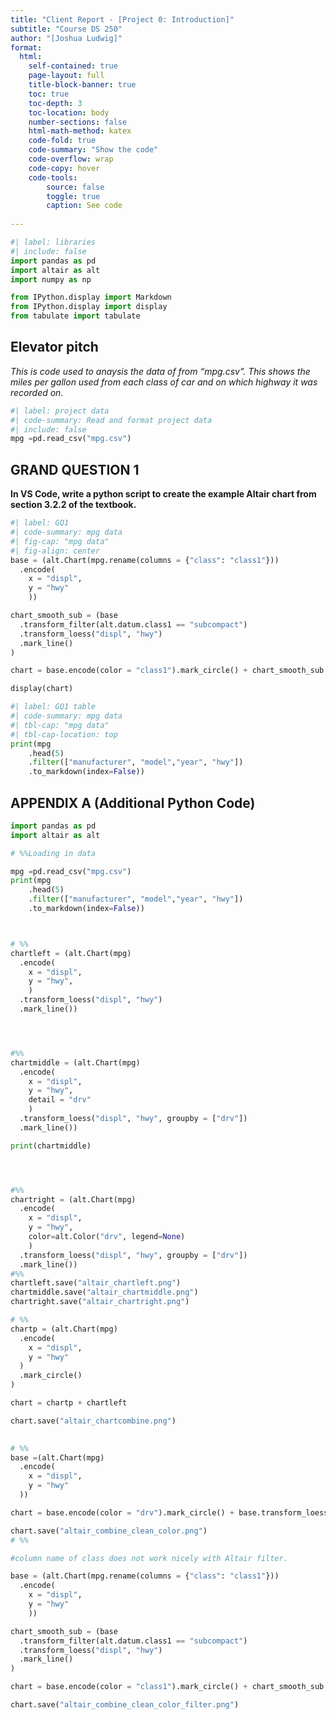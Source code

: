 ```yaml
---
title: "Client Report - [Project 0: Introduction]"
subtitle: "Course DS 250"
author: "[Joshua Ludwig]"
format:
  html:
    self-contained: true
    page-layout: full
    title-block-banner: true
    toc: true
    toc-depth: 3
    toc-location: body
    number-sections: false
    html-math-method: katex
    code-fold: true
    code-summary: "Show the code"
    code-overflow: wrap
    code-copy: hover
    code-tools:
        source: false
        toggle: true
        caption: See code
    
---
```


```python
#| label: libraries
#| include: false
import pandas as pd
import altair as alt
import numpy as np

from IPython.display import Markdown
from IPython.display import display
from tabulate import tabulate
```


## Elevator pitch

_This is code used to anaysis the data of from "mpg.csv". This shows the miles per gallon used from each class of car and on which highway it was recorded on._

```python
#| label: project data
#| code-summary: Read and format project data
#| include: false
mpg =pd.read_csv("mpg.csv")
```

## GRAND QUESTION 1

__In VS Code, write a python script to create the example Altair chart from section 3.2.2 of the textbook.__


```python
#| label: GQ1
#| code-summary: mpg data
#| fig-cap: "mpg data"
#| fig-align: center
base = (alt.Chart(mpg.rename(columns = {"class": "class1"}))
  .encode(
    x = "displ",
    y = "hwy"
    ))

chart_smooth_sub = (base
  .transform_filter(alt.datum.class1 == "subcompact")
  .transform_loess("displ", "hwy")
  .mark_line()
)  

chart = base.encode(color = "class1").mark_circle() + chart_smooth_sub

display(chart)
```

```python
#| label: GQ1 table
#| code-summary: mpg data
#| tbl-cap: "mpg data"
#| tbl-cap-location: top
print(mpg
    .head(5)
    .filter(["manufacturer", "model","year", "hwy"])
    .to_markdown(index=False))

```



## APPENDIX A (Additional Python Code)

```python
import pandas as pd
import altair as alt

# %%Loading in data

mpg =pd.read_csv("mpg.csv")
print(mpg
    .head(5)
    .filter(["manufacturer", "model","year", "hwy"])
    .to_markdown(index=False))



# %%
chartleft = (alt.Chart(mpg)
  .encode(
    x = "displ",
    y = "hwy",
    )
  .transform_loess("displ", "hwy")
  .mark_line())




#%%
chartmiddle = (alt.Chart(mpg)
  .encode(
    x = "displ",
    y = "hwy",
    detail = "drv"
    )
  .transform_loess("displ", "hwy", groupby = ["drv"])
  .mark_line())

print(chartmiddle)




#%%
chartright = (alt.Chart(mpg)
  .encode(
    x = "displ",
    y = "hwy",
    color=alt.Color("drv", legend=None)
    )
  .transform_loess("displ", "hwy", groupby = ["drv"])
  .mark_line())
#%%
chartleft.save("altair_chartleft.png")
chartmiddle.save("altair_chartmiddle.png")
chartright.save("altair_chartright.png")

# %%
chartp = (alt.Chart(mpg)
  .encode(
    x = "displ",
    y = "hwy"
  )
  .mark_circle()
)

chart = chartp + chartleft  

chart.save("altair_chartcombine.png")
  

# %%
base =(alt.Chart(mpg)
  .encode(
    x = "displ",
    y = "hwy"
  ))

chart = base.encode(color = "drv").mark_circle() + base.transform_loess("displ", "hwy").mark_line()

chart.save("altair_combine_clean_color.png")
# %%

#column name of class does not work nicely with Altair filter.

base = (alt.Chart(mpg.rename(columns = {"class": "class1"}))
  .encode(
    x = "displ",
    y = "hwy"
    ))

chart_smooth_sub = (base
  .transform_filter(alt.datum.class1 == "subcompact")
  .transform_loess("displ", "hwy")
  .mark_line()
)  

chart = base.encode(color = "class1").mark_circle() + chart_smooth_sub

chart.save("altair_combine_clean_color_filter.png")
```
